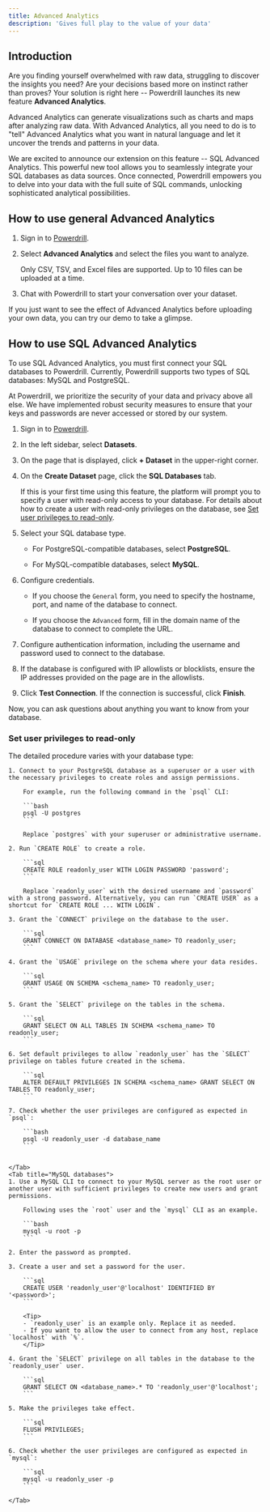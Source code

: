 ```yaml
---
title: Advanced Analytics
description: 'Gives full play to the value of your data'
---
```


## Introduction

Are you finding yourself overwhelmed with raw data, struggling to discover the insights you need? Are your decisions based more on instinct rather than proves? Your solution is right here -- Powerdrill launches its new feature **Advanced Analytics**.

Advanced Analytics can generate visualizations such as charts and maps after analyzing raw data. With Advanced Analytics, all you need to do is to "tell" Advanced Analytics what you want in natural language and let it uncover the trends and patterns in your data.

We are excited to announce our extension on this feature -- SQL Advanced Analytics. This powerful new tool allows you to seamlessly integrate your SQL databases as data sources. Once connected, Powerdrill empowers you to delve into your data with the full suite of SQL commands, unlocking sophisticated analytical possibilities.


## How to use general Advanced Analytics


1. Sign in to [Powerdrill](https://powerdrill.ai/auth/signin).

2. Select **Advanced Analytics** and select the files you want to analyze.

    Only CSV, TSV, and Excel files are supported. Up to 10 files can be uploaded at a time.

3. Chat with Powerdrill to start your conversation over your dataset.

If you just want to see the effect of Advanced Analytics before uploading your own data, you can try our demo to take a glimpse.


## How to use SQL Advanced Analytics

To use SQL Advanced Analytics, you must first connect your SQL databases to Powerdrill. Currently, Powerdrill supports two types of SQL databases: MySQL and PostgreSQL.

<Tip>At Powerdrill, we prioritize the security of your data and privacy above all else. We have implemented robust security measures to ensure that your keys and passwords are never accessed or stored by our system.</Tip>

1. Sign in to [Powerdrill](https://powerdrill.ai/auth/signin).

2. In the left sidebar, select **Datasets**. 

3. On the page that is displayed, click **+ Dataset** in the upper-right corner.

4. On the **Create Dataset** page, click the **SQL Databases** tab.

    If this is your first time using this feature, the platform will prompt you to specify a user with read-only access to your database. For details about how to create a user with read-only privileges on the database, see [Set user privileges to read-only](#set-user-privileges-to-read-only).

5. Select your SQL database type. 

    - For PostgreSQL-compatible databases, select **PostgreSQL**.
    
    - For MySQL-compatible databases, select **MySQL**.

6. Configure credentials.

    - If you choose the `General` form, you need to specify the hostname, port, and name of the database to connect.

    - If you choose the `Advanced` form, fill in the domain name of the database to connect to complete the URL.
    
7. Configure authentication information, including the username and password used to connect to the database.

8. If the database is configured with IP allowlists or blocklists, ensure the IP addresses provided on the page are in the allowlists.

9. Click **Test Connection**. If the connection is successful, click **Finish**.

Now, you can ask questions about anything you want to know from your database.


### Set user privileges to read-only

The detailed procedure varies with your database type:

<Tabs>
    <Tab title="PostgreSQL databases">

    1. Connect to your PostgreSQL database as a superuser or a user with the necessary privileges to create roles and assign permissions. 
    
        For example, run the following command in the `psql` CLI:

        ```bash
        psql -U postgres
        ```

        Replace `postgres` with your superuser or administrative username.

    2. Run `CREATE ROLE` to create a role.

        ```sql
        CREATE ROLE readonly_user WITH LOGIN PASSWORD 'password';
        ```

        Replace `readonly_user` with the desired username and `password` with a strong password. Alternatively, you can run `CREATE USER` as a shortcut for `CREATE ROLE ... WITH LOGIN`.

    3. Grant the `CONNECT` privilege on the database to the user.

        ```sql
        GRANT CONNECT ON DATABASE <database_name> TO readonly_user;
        ```

    4. Grant the `USAGE` privilege on the schema where your data resides.

        ```sql
        GRANT USAGE ON SCHEMA <schema_name> TO readonly_user;
        ```

    5. Grant the `SELECT` privilege on the tables in the schema.

        ```sql
        GRANT SELECT ON ALL TABLES IN SCHEMA <schema_name> TO readonly_user;
        ```

    6. Set default privileges to allow `readonly_user` has the `SELECT` privilege on tables future created in the schema.

        ```sql
        ALTER DEFAULT PRIVILEGES IN SCHEMA <schema_name> GRANT SELECT ON TABLES TO readonly_user;
        ```
        
    7. Check whether the user privileges are configured as expected in `psql`:

        ```bash
        psql -U readonly_user -d database_name
        ```


    </Tab>
    <Tab title="MySQL databases">
    1. Use a MySQL CLI to connect to your MySQL server as the root user or another user with sufficient privileges to create new users and grant permissions.

        Following uses the `root` user and the `mysql` CLI as an example.
        
        ```bash
        mysql -u root -p
        ```

    2. Enter the password as prompted.

    3. Create a user and set a password for the user. 

        ```sql
        CREATE USER 'readonly_user'@'localhost' IDENTIFIED BY '<password>';
        ```
            
        <Tip>
        - `readonly_user` is an example only. Replace it as needed. 
        - If you want to allow the user to connect from any host, replace `localhost` with `%`.
        </Tip>

    4. Grant the `SELECT` privilege on all tables in the database to the `readonly_user` user.

        ```sql
        GRANT SELECT ON <database_name>.* TO 'readonly_user'@'localhost';
        ```

    5. Make the privileges take effect.

        ```sql
        FLUSH PRIVILEGES;
        ```
        
    6. Check whether the user privileges are configured as expected in `mysql`:

        ```sql
        mysql -u readonly_user -p
        ```

    </Tab>
</Tabs>



<MySnippet beta="community" />





